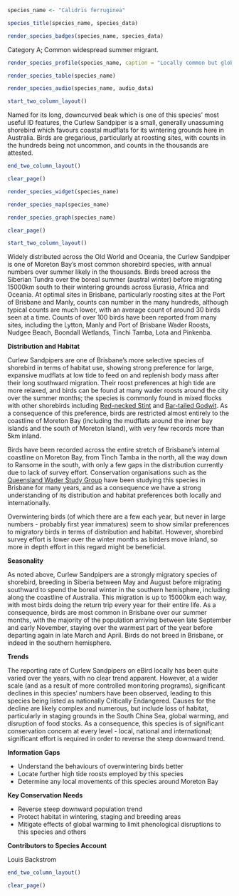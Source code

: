 ```r
species_name <- "Calidris ferruginea"
```

```r
species_title(species_name, species_data)
```

```r
render_species_badges(species_name, species_data)
```

Category A; Common widespread summer migrant.

```r
render_species_profile(species_name, caption = "Locally common but globally endangered small shorebird of mudflats around the city. Considered critically endangered in Australia and Near Threatened globally, with intense conservation actions in place to prevent further population declines.")
```

```r
render_species_table(species_name)
```

```r
render_species_audio(species_name, audio_data)
```

```r
start_two_column_layout()
```

Named for its long, downcurved beak which is one of this species' most useful ID features, the Curlew Sandpiper is a small, generally unassuming shorebird which favours coastal mudflats for its wintering grounds here in Australia. Birds are gregarious, particularly at roosting sites, with counts in the hundreds being not uncommon, and counts in the thousands are attested.

```r
end_two_column_layout()
```

```r
clear_page()
```

```r
render_species_widget(species_name)
```

```r
render_species_map(species_name)
```

```r
render_species_graph(species_name)
```

```r
clear_page()
```

```r
start_two_column_layout()
```

Widely distributed across the Old World and Oceania, the Curlew Sandpiper is one of Moreton Bay's most common shorebird species, with annual numbers over summer likely in the thousands. Birds breed across the Siberian Tundra over the boreal summer (austral winter) before migrating 15000km south to their wintering grounds across Eurasia, Africa and Oceania. At optimal sites in Brisbane, particularly roosting sites at the Port of Brisbane and Manly, counts can number in the many hundreds, although typical counts are much lower, with an average count of around 30 birds seen at a time. Counts of over 100 birds have been reported from many sites, including the Lytton, Manly and Port of Brisbane Wader Roosts, Nudgee Beach, Boondall Wetlands, Tinchi Tamba, Lota and Pinkenba.

**Distribution and Habitat**

Curlew Sandpipers are one of Brisbane's more selective species of shorebird in terms of habitat use, showing strong preference for large, expansive mudflats at low tide to feed on and replenish body mass after their long southward migration. Their roost preferences at high tide are more relaxed, and birds can be found at many wader roosts around the city over the summer months; the species is commonly found in mixed flocks with other shorebirds including [Red-necked Stint](#red-necked-stint-calidris-ruficollis) and [Bar-tailed Godwit](#bar-tailed-godwit-limosa-lapponica). As a consequence of this preference, birds are restricted almost entirely to the coastline of Moreton Bay (including the mudflats around the inner bay islands and the south of Moreton Island), with very few records more than 5km inland.

Birds have been recorded across the entire stretch of Brisbane's internal coastline on Moreton Bay, from Tinch Tamba in the north, all the way down to Ransome in the south, with only a few gaps in the distribution currently due to lack of survey effort. Conservation organisations such as the [Queensland Wader Study Group](http://waders.org.au/) have been studying this species in Brisbane for many years, and as a consequence we have a strong understanding of its distribution and habitat preferences both locally and internationally.

Overwintering birds (of which there are a few each year, but never in large numbers - probably first year immatures) seem to show similar preferences to migratory birds in terms of distribution and habitat. However, shorebird survey effort is lower over the winter months as birders move inland, so more in depth effort in this regard might be beneficial.

**Seasonality**

As noted above, Curlew Sandpipers are a strongly migratory species of shorebird, breeding in Siberia between May and August before migrating southward to spend the boreal winter in the southern hemisphere, including along the coastline of Australia. This migration is up to 15000km each way, with most birds doing the return trip every year for their entire life. As a consequence, birds are most common in Brisbane over our summer months, with the majority of the population arriving between late September and early November, staying over the warmest part of the year before departing again in late March and April. Birds do not breed in Brisbane, or indeed in the southern hemisphere.

**Trends**

The reporting rate of Curlew Sandpipers on eBird locally has been quite varied over the years, with no clear trend apparent. However, at a wider scale (and as a result of more controlled monitoring programs), significant declines in this species' numbers have been observed, leading to this species being listed as nationally Critically Endangered. Causes for the decline are likely complex and numerous, but include loss of habitat, particularly in staging grounds in the South China Sea, global warming, and disruption of food stocks. As a consequence, this species is of significant conservation concern at every level - local, national and international; significant effort is required in order to reverse the steep downward trend.

**Information Gaps**

- Understand the behaviours of overwintering birds better
- Locate further high tide roosts employed by this species
- Determine any local movements of this species around Moreton Bay

**Key Conservation Needs**

- Reverse steep downward population trend
- Protect habitat in wintering, staging and breeding areas
- Mitigate effects of global warming to limit phenological disruptions to this species and others

**Contributors to Species Account**

Louis Backstrom

```r
end_two_column_layout()
```

```r
clear_page()
```
